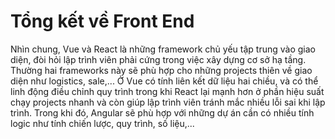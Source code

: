 # Tổng kết về Front End

Nhìn chung, Vue và React là những framework chủ yếu tập trung vào giao diện, đòi hỏi lập trình viên phải cứng trong việc xây dựng cơ sở hạ tầng. Thường hai frameworks này sẽ phù hợp cho những projects thiên về giao diện như logistics, sale,... Ở Vue có tính liên kết dữ liệu hai chiều, và có thể linh động điều chỉnh quy trình trong khi React lại mạnh hơn ở phần hiệu suất chạy projects nhanh và còn giúp lập trình viên tránh mắc nhiều lỗi sai khi lập trình. Trong khi đó, Angular sẽ phù hợp với những dự án cần có nhiều tính logic như tính chiến lược, quy trình, số liệu,...
